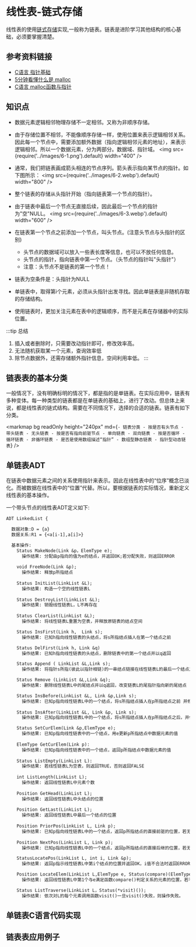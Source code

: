# 线性表-链式存储

线性表的使用[链式存储](/notebook/docs/computer/code-design/data-structure/data-basic#链式存储结构)实现,一般称为<t c1>链表</t>。链表是进阶学习其他结构的核心基础，必须要掌握清楚。

## 参考资料链接

- [C语言 指针基础](http://c.biancheng.net/c/80/)
- [5分钟看懂什么是 malloc](https://zhuanlan.zhihu.com/p/105090421)
- [C语言 malloc函数与指针](https://zhuanlan.zhihu.com/p/197918331)

## 知识点

- 数据元素<t bg1>逻辑相邻物理存储不一定相邻</t>。又称为非顺序存储。
- 由于存储位置不相邻，不能像顺序存储一样，使用位置来表示逻辑相邻关系。因此每一个节点中，需要添加额外数据（指向逻辑相邻元素的地址），来表示逻辑相邻。所以一个数据元素，分为两部分。<t c2>数据域</t>、<t c2>指针域</t>。
<img src={require('../images/6-1.png').default} width="400" />

- 通常，我们把链表画成箭头相连的节点序列。箭头表示指向某节点的指针。如下图所示：
<img src={require('../images/6-2.webp').default} width="800" />

- 整个链表的存储从<t b bg1>头指针</t>开始（指向链表第一个节点的指针）。
- 由于链表中最后一个节点无直接后续，因此最后一个节点的指针为"空"<t c2>NULL</t>。
<img src={require('../images/6-3.webp').default} width="600" />

- 在链表第一个节点之前添加一个节点，叫<t b bg1>头节点</t>。<t fS cG>(注意头节点与头指针的区别)</t>
  - 头节点的数据域可以放入一些表长度等信息，也可以不放任何信息。
  - <t c2>头节点的指针，指向链表中第一个节点。</t><t fS cG>（头节点的指针叫"头指针"）</t>
  - 注意：<t c3>头节点不是链表的第一个节点！</t>
- 链表为空条件是：<t b c1>头指针为NULL</t>
- 单链表中，取得第i个元素，必须从头指针出发寻找。因此<t c2>单链表是非随机存取的存储结构</t>。
- 使用链表时，更加关注元素在表中的逻辑顺序，而不是元素在存储器中的实际位置。

:::tip 总结

1. 插入或者删除时，只需要改动指针即可，<t c1>修改效率高</t>。
2. 无法随机获取某一个元素，<t c1>查询效率低</t>
3. 除节点数据外，还需存储额外指针信息，<t c2>空间利用率低</t>。
:::

## 链表表的基本分类

一般情况下，没有明确标明的情况下，都是指的是单链表。在实际应用中，链表有多种变体。每一种类型的链表都是在单链表的基础上，进行了改动。但总体上来说，都是线性表的链式结构。需要在不同情况下，选择的合适的链表。链表有如下分类。

<markmap
  bg
  readOnly
  height="240px"
  md={`- 链表分类
    - 按是否有头节点
      - 带头链表
      - 无头链表
    - 按是否有指向前驱节点
      - 单向链表
      - 双向链表
    - 按是否循环
      - 循环链表
      - 非循环链表
    - 是否是使用数组描述“指针”
      - 数组型静态链表
      - 指针型动态链表`}
/>

## 单链表ADT

在链表中数据元素之间的关系使用指针来表示。因此在线性表中的“位序”概念已淡化。而被数据在线性表中的“位置”代替。所以，要根据链表的实际情况，重新定义线性表的基本操作。

一个<t c3>带头节点</t>的线性表ADT定义如下:

```txt
ADT LinkedList {

  数据对象:D = {a}
  数据关系:R1 = {<a[i-1],a[i]>}

  基本操作:
    Status MakeNode(Link &p，ElemType e);
      操作结果: 分配由p指向的值为e的结点，并返回OK;若分配失败，则返回ERROR
    
    void FreeNode(Link &p);
      操作结果: 释放p所指结点
    
    Status InitList(LinkList &L);
      操作结果: 构造一个空的线性链表L
    
    Status DestroyList(LinkList &L);
      操作结果: 销毁线性链表L，L不再存在
    
    Status ClearList(LinkList &L);
      操作结果: 将线性链表L重置为空表，并释放原链表的结点空间

    Status InsFirst(Link h,  Link s);
      操作结果: 已知h指向线性链表的头结点，将s所指结点插人在第一个结点之前

    Status DelFirst(Link h, Link &q)
      操作结果: 已知h指向线性链表的头结点，删除链表中的第一个结点并以q返回

    Status Append ( LinkList &L,Link s);
      操作结果: 将指针s所指(彼此以指针相链)的一串结点链接在线性链表L的最后一个结点之后，并改变链表L的尾指针指向新的尾结点

    Status Remove (LinkList &L,Link &q);
      操作结果: 删除线性链表L中的尾结点并以q返回，改变链表L的尾指针指向新的尾结点

    Status InsBefore(LinkList &L, Link &p,Link s);
      操作结果: 已知p指向线性链表L中的一个结点，将s所指结点插人在p所指结点之前 并修改指针p指向新插入的结点
  
    Status InsAfter(LinkList &L, Link &p, Link s);
      操作结果: 已知p指向线性链表L中的一个结点，将s所指结点插人在p所指结点之后，并修改指针p指向新插入的结点

    Status SetCurElem(Link &p,ElemType e);
      操作结果: 已知p指向线性链表中的一个结点，用e更新p所指结点中数据元素的值
  
    ElemType GetCurElem(Link p):
      操作结果: 已知p指向线性链表中的一个结点，返回p所指结点中数据元素的值
    
    Status ListEmpty(LinkList L):
      操作结果: 若线性链表L为空表，则返回TRUE，否则返回FALSE
    
    int ListLength(LinkList L);
      操作结果: 返回线性链表L中元素个数 
    
    Position GetHead(LinkList L);
      操作结果: 返回线性链表L中头结点的位置
    
    Position GetLast(LinkList L);
      操作结果: 返回线性链表L中最后一个结点的位置
    
    Position PriorPos(LinkList L, Link p);
      操作结果: 已知p指向线性链表L中的一个结点，返回p所指结点的直接前驱的位置，若无前驱，则返回NULL
    
    Position NextPos(LinkList L, Link p);
      操作结果: 已知p指向线性链表L中的一个结点，返回p所指结点的直接后继的位置，若无后继，则返回NULL

    StatusLocatePos(LinkList L, int i, Link &p);
      操作结果: 返回p指示线性链表L中第i个结点的位置并返回OK，i值不合法时返回ERROR

    Position LocateElem(LinkList L,ElemType e, Status(compare)(ElemType,ElemType));
      操作结果: 返回线性链表L中第1个与e满足函数compare()判定关系的元素的位置，若不存在这样的元素，则返回NULL

    Status ListTraverse(LinkList L，Status(*visit)());
      操作结果: 依次对L的每个元素调用函数visit()一旦visit()失败，则操作失败。
```

## 单链表C语言代码实现

## 链表表应用例子
